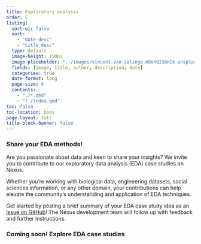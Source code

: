 ```yaml
---
title: Exploratory analysis
order: 5
listing:
  sort-ui: false
  sort:
    - "date-desc"
    - "title desc"
  type: default
  image-height: 150px
  image-placeholder: "../images/vincent-van-zalinge-mDohQISBnCk-unsplash.jpg"
  fields: [image, title, author, description, date]
  categories: true
  date-format: long
  page-size: 6
  contents:
    - "./*.qmd"
    - "!./index.qmd"
toc: false
toc-location: body
page-layout: full
title-block-banner: false
---
```

### Share your EDA methods!
Are you passionate about data and keen to share your insights? We invite you to contribute to our exploratory data analysis (EDA) case studies on Nexus.

Whether you’re working with biological data, engineering datasets, social sciences information, or any other domain, your contributions can help elevate the community's understanding and application of EDA techniques.

Get started by posting a brief summary of your EDA case study idea as an [Issue on GitHub](https://github.com/UW-Madison-DataScience/ML-X-Nexus/issues)! The Nexus development team will follow up with feedback and further instructions.

### Coming soon! Explore EDA case studies


